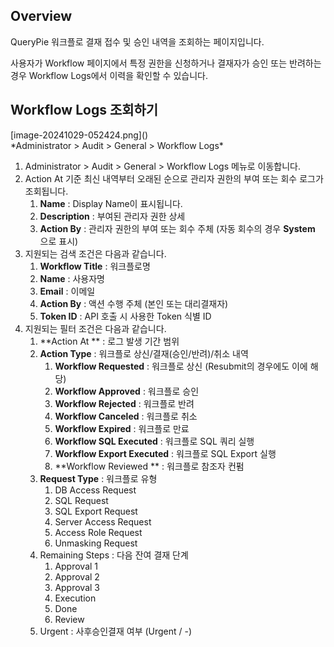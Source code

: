 ## Overview
QueryPie 워크플로 결재 접수 및 승인 내역을 조회하는 페이지입니다.

사용자가 Workflow 페이지에서 특정 권한을 신청하거나 결재자가 승인 또는 반려하는 경우 Workflow Logs에서 이력을 확인할 수 있습니다.



## Workflow Logs 조회하기
<p align="center">
<div>[image-20241029-052424.png]()</div>
*Administrator &gt; Audit &gt; General &gt; Workflow Logs*
</p>

1. Administrator &gt; Audit &gt; General &gt; Workflow Logs 메뉴로 이동합니다.
2. Action At 기준 최신 내역부터 오래된 순으로 관리자 권한의 부여 또는 회수 로그가 조회됩니다.
    1. **Name**  : Display Name이 표시됩니다.
    2. **Description**  : 부여된 관리자 권한 상세
    3. **Action By**  : 관리자 권한의 부여 또는 회수 주체 (자동 회수의 경우  **System**  으로 표시)
3. 지원되는 검색 조건은 다음과 같습니다.
    1. **Workflow Title**  : 워크플로명
    2. **Name**  : 사용자명
    3. **Email**  : 이메일
    4. **Action By**  : 액션 수행 주체 (본인 또는 대리결재자)
    5. **Token ID**  : API 호출 시 사용한 Token 식별 ID
4. 지원되는 필터 조건은 다음과 같습니다.
    1. **Action At ** : 로그 발생 기간 범위
    2. **Action Type**  : 워크플로 상신/결재(승인/반려)/취소 내역
        1. **Workflow Requested**  : 워크플로 상신 (Resubmit의 경우에도 이에 해당)
        2. **Workflow Approved**  : 워크플로 승인
        3. **Workflow Rejected**  : 워크플로 반려
        4. **Workflow Canceled**  : 워크플로 취소
        5. **Workflow Expired**  : 워크플로 만료
        6. **Workflow SQL Executed**  : 워크플로 SQL 쿼리 실행
        7. **Workflow Export Executed**  : 워크플로 SQL Export 실행
        8. **Workflow Reviewed ** : 워크플로 참조자 컨펌
    3. **Request Type**  : 워크플로 유형
        1. DB Access Request
        2. SQL Request
        3. SQL Export Request
        4. Server Access Request
        5. Access Role Request
        6. Unmasking Request
    4. Remaining Steps : 다음 잔여 결재 단계
        1. Approval 1
        2. Approval 2
        3. Approval 3
        4. Execution
        5. Done
        6. Review
    5. Urgent : 사후승인결재 여부 (Urgent / -)


